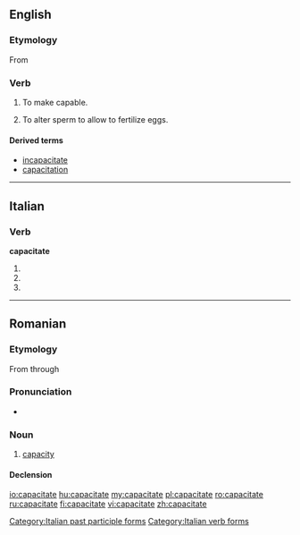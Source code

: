 ==English==

===Etymology===
From {{suffix|capacity|ate}}

===Verb===
{{en-verb|capacitat|es}}

# {{transitive}} To make capable.
# {{transitive|zoology}} To alter sperm to allow to fertilize eggs.

====Derived terms====
*[[incapacitate]]
*[[capacitation]]

----

==Italian==

===Verb===
'''capacitate'''

# {{form of|[[second-person|Second-person]] [[plural]] [[present tense]]|capacitare|lang=it}}
# {{form of|Second-person plural [[imperative]]|capacitare|lang=it}}
# {{form of|[[feminine|Feminine]] plural|capacitato}}

[[Category:Italian past participle forms]]
[[Category:Italian verb forms]]

----

==Romanian==

===Etymology===
From {{etyl|la|ro}} {{term|capacitas|lang=la}} through {{etyl|fr|ro}} {{term|capacité|lang=fr}}

===Pronunciation===
* {{IPA|[kapatʃiˈtate]|lang=ro}}

===Noun===
{{ro-noun|f|capacităţi}}

# [[capacity]]

====Declension====
{{ro-noun-f-tate|capaci}}

[[io:capacitate]]
[[hu:capacitate]]
[[my:capacitate]]
[[pl:capacitate]]
[[ro:capacitate]]
[[ru:capacitate]]
[[fi:capacitate]]
[[vi:capacitate]]
[[zh:capacitate]]